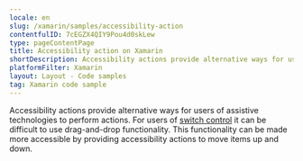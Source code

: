 ```yaml
---
locale: en
slug: /xamarin/samples/accessibility-action
contentfulID: 7cEGZX4QIY9Pou4d0skLew
type: pageContentPage
title: Accessibility action on Xamarin
shortDescription: Accessibility actions provide alternative ways for users of assistive technologies to perform actions.
platformFilter: Xamarin
layout: Layout - Code samples
tag: Xamarin code sample
---
```


Accessibility actions provide alternative ways for users of assistive technologies to perform actions. For users of [switch control](https://beta.appt.org/en/docs/ios/features/switch-control) it can be difficult to use drag-and-drop functionality. This functionality can be made more accessible by providing accessibility actions to move items up and down.

<CodeSample id="accessibility-action" locale="en" platform="xamarin"/>